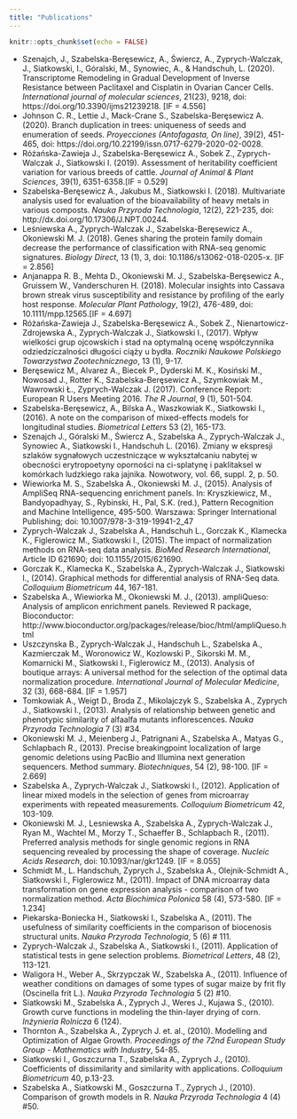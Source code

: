```yaml
---
title: "Publications"
---
```


```r
knitr::opts_chunk$set(echo = FALSE)
```



+ Szenajch, J., Szabelska-Beręsewicz, A., Świercz, A., Zyprych-Walczak, J., Siatkowski, I., Góralski, M., Synowiec, A., & Handschuh, L. (2020). Transcriptome Remodeling in Gradual Development of Inverse Resistance between Paclitaxel and Cisplatin in Ovarian Cancer Cells. *International journal of molecular sciences*, 21(23), 9218, doi: https://doi.org/10.3390/ijms21239218. [IF = 4.556]
+ Johnson C. R., Lettie J., Mack-Crane S., Szabelska-Beręsewicz A. (2020). Branch duplication in trees: uniqueness of seeds and enumeration of seeds. *Proyecciones (Antofagasta, On line)*, 39(2), 451-465, doi: https://doi.org/10.22199/issn.0717-6279-2020-02-0028.
+ Różańska-Zawieja J., Szabelska-Beręsewicz A., Sobek Z., Zyprych-Walczak J., Siatkowski I. (2019). Assessment of heritability coefficient variation for various breeds of cattle. *Journal of Animal & Plant Sciences*, 39(1), 6351-6358.[IF = 0.529]
+ Szabelska-Beręsewicz A., Jakubus M., Siatkowski I. (2018). Multivariate analysis used for evaluation of the bioavailability of heavy metals in various composts. *Nauka Przyroda Technologia*, 12(2), 221-235, doi: http://dx.doi.org/10.17306/J.NPT.00244.
+ Leśniewska A., Zyprych-Walczak J., Szabelska-Beręsewicz A., Okoniewski M. J. (2018). Genes sharing the protein family domain decrease the performance of classification with RNA-seq genomic signatures. *Biology Direct*, 13 (1), 3, doi: 10.1186/s13062-018-0205-x. [IF = 2.856]
+ Anjanappa R. B., Mehta D., Okoniewski M. J., Szabelska-Beręsewicz A., Gruissem W., Vanderschuren H. (2018). Molecular insights into Cassava brown streak virus susceptibility and resistance by profiling of the early host response. *Molecular Plant Pathology*, 19(2), 476-489, doi: 10.1111/mpp.12565.[IF = 4.697]
+ Różańska-Zawieja J., Szabelska-Beręsewicz A., Sobek Z., Nienartowicz-Zdrojewska A., Zyprych-Walczak J., Siatkowski I., (2017). Wpływ wielkości grup ojcowskich i stad na optymalną ocenę współczynnika odziedziczalności długości ciąży u bydła. *Roczniki Naukowe Polskiego Towarzystwa Zootechnicznego*, 13 (1), 9-17.
+ Beręsewicz M., Alvarez A., Biecek P., Dyderski M. K., Kosiński M., Nowosad J., Rotter K., Szabelska-Beręsewicz A., Szymkowiak M., Wawrowski Ł., Zyprych-Walczak J. (2017). Conference Report: European R Users Meeting 2016. *The R Journal*, 9 (1), 501-504.
+ Szabelska-Beręsewicz, A., Bilska A., Waszkowiak K., Siatkowski I., (2016). A note on the comparison of mixed-effects models for longitudinal studies. *Biometrical Letters* 53 (2), 165-173.
+	Szenajch J., Góralski M., Świercz A., Szabelska A., Zyprych-Walczak J., Synowiec A., Siatkowski I., Handschuh L. (2016). Zmiany w ekspresji szlaków sygnałowych uczestniczące w wykształcaniu nabytej w obecności erytropoetyny oporności na ci-splatynę i paklitaksel w komórkach ludzkiego raka jajnika. Nowotwory, vol. 66, suppl. 2, p. 50.
+ Wiewiorka M. S., Szabelska A.,  Okoniewski M. J., (2015). Analysis of AmpliSeq RNA-sequencing enrichment panels. In: Kryszkiewicz, M., Bandyopadhyay, S., Rybinski, H., Pal, S.K. (red.), Pattern Recognition and Machine Intelligence, 495-500. Warszawa: Springer International Publishing; doi: 10.1007/978-3-319-19941-2_47
+ Zyprych-Walczak J., Szabelska A., Handschuh L., Gorczak K., Klamecka K., Figlerowicz M., Siatkowski I., (2015). The impact of normalization methods on RNA-seq data analysis. *BioMed Research International*, Article ID 621690; doi: 10.1155/2015/621690.
+ Gorczak K., Klamecka K., Szabelska A., Zyprych-Walczak J., Siatkowski I., (2014). Graphical methods for differential analysis of RNA-Seq data. *Colloquium Biometricum* 44, 167-181.
+ Szabelska A., Wiewiorka M., Okoniewski M. J., (2013). ampliQueso: Analysis of amplicon enrichment panels. Reviewed R package, Bioconductor: http://www.bioconductor.org/packages/release/bioc/html/ampliQueso.html
+ Uszczynska B., Zyprych-Walczak J., Handschuh L., Szabelska A., Kazmierczak M., Woronowicz W., Kozlowski P., Sikorski M. M., Komarnicki M., Siatkowski I., Figlerowicz M., (2013). Analysis of boutique arrays: A universal method for the selection of the optimal data normalization procedure. *International Journal of Molecular Medicine*, 32 (3), 668-684. [IF = 1.957]
+ Tomkowiak A., Weigt D., Broda Z., Mikolajczyk S., Szabelska A., Zyprych J., Siatkowski I., (2013). Analysis of relationship between genetic and phenotypic similarity of alfaalfa mutants inflorescences. *Nauka Przyroda Technologia* 7 (3) #34.
+ Okoniewski M. J., Meienberg J., Patrignani A., Szabelska A., Matyas G., Schlapbach R., (2013). Precise breakingpoint localization of large genomic deletions using PacBio and Illumina next generation sequencers.  Method summary. *Biotechniques*, 54 (2), 98-100. [IF = 2.669]
+ Szabelska A., Zyprych-Walczak J., Siatkowski I., (2012). Application of linear mixed models in the selection of genes from microarray experiments with repeated measurements.  *Colloquium Biometricum* 42, 103-109.
+ Okoniewski M. J., Lesniewska A., Szabelska A., Zyprych-Walczak J., Ryan M., Wachtel M., Morzy T., Schaeffer B., Schlapbach R., (2011). Preferred analysis methods for single genomic regions in RNA sequencing revealed by processing the shape of coverage. *Nucleic Acids Research*, doi: 10.1093/nar/gkr1249. [IF = 8.055]
+ Schmidt M., L. Handschuh,  Zyprych J., Szabelska A., Olejnik-Schmidt A., Siatkowski I., Figlerowicz M., (2011). Impact of DNA microarray data transformation on gene expression analysis - comparison of two normalization method. *Acta Biochimica Polonica* 58 (4), 573-580. [IF = 1.234]
+ Piekarska-Boniecka H., Siatkowski I., Szabelska A., (2011). The usefulness of similarity coefficients in the comparison of biocenosis structural units. *Nauka Przyroda Technologia*, 5 (6) # 111.
+ Zyprych-Walczak J., Szabelska A., Siatkowski I., (2011). Application of statistical tests in gene selection problems. *Biometrical Letters*, 48 (2), 113-121.
+ Waligora H., Weber A., Skrzypczak W., Szabelska A., (2011). Influence of weather conditions on damages of some types of sugar maize by frit fly (Oscinella frit L.). *Nauka Przyroda Technologia* 5 (2) #10.
+ Siatkowski M., Szabelska A., Zyprych J., Weres J., Kujawa S., (2010). Growth curve functions in modeling the thin-layer drying of corn. *Inżynieria Rolnicza* 6 (124).
+ Thornton A., Szabelska A., Zyprych J. et. al., (2010). Modelling and Optimization of Algae Growth. *Proceedings of the 72nd European Study Group - Mathematics with Industry*, 54-85.
+ Siatkowski I., Goszczurna T., Szabelska A., Zyprych J., (2010). Coefficients of dissimilarity and similarity with applications. *Colloquium Biometricum* 40, p.13-23.
+ Szabelska A., Siatkowski M., Goszczurna T., Zyprych J., (2010). Comparison of growth models in R. *Nauka Przyroda Technologia* 4 (4) #50.

